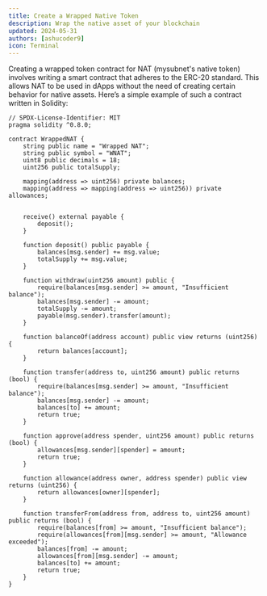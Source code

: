 ```yaml
---
title: Create a Wrapped Native Token
description: Wrap the native asset of your blockchain
updated: 2024-05-31
authors: [ashucoder9]
icon: Terminal
---
```


Creating a wrapped token contract for NAT (mysubnet's native token) involves writing a smart contract that adheres to the ERC-20 standard. This allows NAT to be used in dApps without the need of creating certain behavior for native assets. Here’s a simple example of such a contract written in Solidity:

```solidity
// SPDX-License-Identifier: MIT
pragma solidity ^0.8.0;

contract WrappedNAT {
    string public name = "Wrapped NAT";
    string public symbol = "WNAT";
    uint8 public decimals = 18;
    uint256 public totalSupply;
    
    mapping(address => uint256) private balances;
    mapping(address => mapping(address => uint256)) private allowances;
    

    receive() external payable {
        deposit();
    }

    function deposit() public payable {
        balances[msg.sender] += msg.value;
        totalSupply += msg.value;
    }

    function withdraw(uint256 amount) public {
        require(balances[msg.sender] >= amount, "Insufficient balance");
        balances[msg.sender] -= amount;
        totalSupply -= amount;
        payable(msg.sender).transfer(amount);
    }

    function balanceOf(address account) public view returns (uint256) {
        return balances[account];
    }

    function transfer(address to, uint256 amount) public returns (bool) {
        require(balances[msg.sender] >= amount, "Insufficient balance");
        balances[msg.sender] -= amount;
        balances[to] += amount;
        return true;
    }

    function approve(address spender, uint256 amount) public returns (bool) {
        allowances[msg.sender][spender] = amount;
        return true;
    }

    function allowance(address owner, address spender) public view returns (uint256) {
        return allowances[owner][spender];
    }

    function transferFrom(address from, address to, uint256 amount) public returns (bool) {
        require(balances[from] >= amount, "Insufficient balance");
        require(allowances[from][msg.sender] >= amount, "Allowance exceeded");
        balances[from] -= amount;
        allowances[from][msg.sender] -= amount;
        balances[to] += amount;
        return true;
    }
}

```


